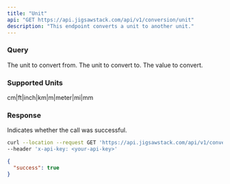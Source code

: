 ```yaml
---
title: "Unit"
api: "GET https://api.jigsawstack.com/api/v1/conversion/unit"
description: "This endpoint converts a unit to another unit."
---
```


### Query

<ParamField query="from" type="string" required>
  The unit to convert from.
</ParamField>

<ParamField query="to" type="string" required>
  The unit to convert to.
</ParamField>

<ParamField query="value" type="string" required>
  The value to convert.
</ParamField>

### Supported Units

<Info>cm|ft|inch|km|m|meter|mi|mm</Info>

### Response

<ResponseField name="success" type="boolean">
  Indicates whether the call was successful.
</ResponseField>

<RequestExample>

```bash Example Request
curl --location --request GET 'https://api.jigsawstack.com/api/v1/conversion/unit' \
--header 'x-api-key: <your-api-key>'
```

</RequestExample>

<ResponseExample>

```json Response
{
  "success": true
}
```

</ResponseExample>
